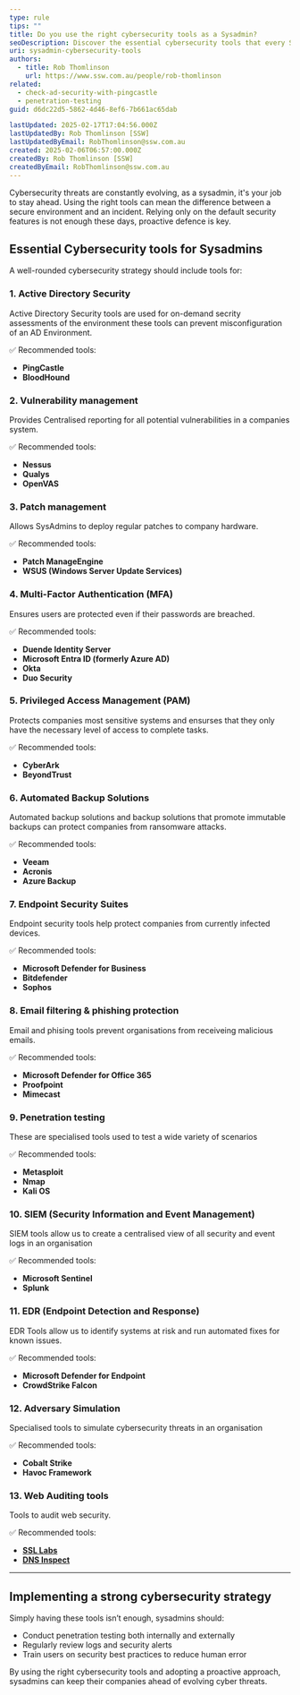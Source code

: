 ```yaml
---
type: rule
tips: ""
title: Do you use the right cybersecurity tools as a Sysadmin?
seoDescription: Discover the essential cybersecurity tools that every SysAdmin should use to protect systems, detect threats, and ensure compliance.
uri: sysadmin-cybersecurity-tools
authors:
  - title: Rob Thomlinson
    url: https://www.ssw.com.au/people/rob-thomlinson
related:
  - check-ad-security-with-pingcastle
  - penetration-testing
guid: d6dc22d5-5862-4d46-8ef6-7b661ac65dab

lastUpdated: 2025-02-17T17:04:56.000Z
lastUpdatedBy: Rob Thomlinson [SSW]
lastUpdatedByEmail: RobThomlinson@ssw.com.au
created: 2025-02-06T06:57:00.000Z
createdBy: Rob Thomlinson [SSW]
createdByEmail: RobThomlinson@ssw.com.au
---
```


Cybersecurity threats are constantly evolving, as a sysadmin, it's your job to stay ahead. Using the right tools can mean the difference between a secure environment and an incident. Relying only on the default security features is not enough these days, proactive defence is key.
## Essential Cybersecurity tools for Sysadmins

A well-rounded cybersecurity strategy should include tools for:

### 1. Active Directory Security

Active Directory Security tools are used for on-demand secrity assessments of the environment these tools can prevent misconfiguration of an AD Environment.

✅ Recommended tools:

* **PingCastle**
* **BloodHound**

### 2. Vulnerability management

Provides Centralised reporting for all potential vulnerabilities in a companies system.

✅ Recommended tools:

* **Nessus**
* **Qualys**
* **OpenVAS**

### 3. Patch management

Allows SysAdmins to deploy regular patches to company hardware.

✅ Recommended tools:

* **Patch ManageEngine**
* **WSUS (Windows Server Update Services)**

### 4. Multi-Factor Authentication (MFA)

Ensures users are protected even if their passwords are breached.

✅ Recommended tools:

* **Duende Identity Server**
* **Microsoft Entra ID (formerly Azure AD)**
* **Okta**
* **Duo Security**

### 5. Privileged Access Management (PAM)

Protects companies most sensitive systems and ensurses that they only have the necessary level of access to complete tasks.

✅ Recommended tools:

* **CyberArk**
* **BeyondTrust**

### 6. Automated Backup Solutions

Automated backup solutions and backup solutions that promote immutable backups can protect companies from ransomware attacks.

✅ Recommended tools:

* **Veeam**
* **Acronis**
* **Azure Backup**

### 7. Endpoint Security Suites

Endpoint security tools help protect companies from currently infected devices.

✅ Recommended tools:

* **Microsoft Defender for Business**
* **Bitdefender**
* **Sophos**

### 8. Email filtering & phishing protection

Email and phising tools prevent organisations from receiveing malicious emails.

✅ Recommended tools:

* **Microsoft Defender for Office 365**
* **Proofpoint**
* **Mimecast**

### 9. Penetration testing

These are specialised tools used to test a wide variety of scenarios

✅ Recommended tools:

* **Metasploit**
* **Nmap**
* **Kali OS**

### 10. SIEM (Security Information and Event Management)

SIEM tools allow us to create a centralised view of all security and event logs in an organisation

✅ Recommended tools:

* **Microsoft Sentinel**
* **Splunk**

### 11. EDR (Endpoint Detection and Response)

EDR Tools allow us to identify systems at risk and run automated fixes for known issues.

✅ Recommended tools:

* **Microsoft Defender for Endpoint**
* **CrowdStrike Falcon**

### 12. Adversary Simulation

Specialised tools to simulate cybersecurity threats in an organisation

✅ Recommended tools:

* **Cobalt Strike**
* **Havoc Framework**

### 13. Web Auditing tools

Tools to audit web security.

✅ Recommended tools:

* **[SSL Labs](https://www.ssllabs.com)**
* **[DNS Inspect](https://dnsinspect.com)**

---

## Implementing a strong cybersecurity strategy

Simply having these tools isn’t enough, sysadmins should:

* Conduct penetration testing both internally and externally
* Regularly review logs and security alerts
* Train users on security best practices to reduce human error

By using the right cybersecurity tools and adopting a proactive approach, sysadmins can keep their companies ahead of evolving cyber threats.
